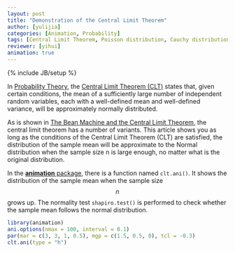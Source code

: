 ```yaml
---
layout: post
title: "Demonstration of the Central Limit Theorem"
author: [yulijia]
categories: [Animation, Probability]
tags: [Central Limit Theorem, Poisson distribution, Cauchy distribution]
reviewer: [yihui]
animation: true
---
```

{% include JB/setup %}

In [Probability Theory](http://en.wikipedia.org/wiki/Probability_theory), the [Central Limit
Theorem (CLT)](http://en.wikipedia.org/wiki/Central_limit_theorem) states that, given certain
conditions, the mean of a sufficiently large number of independent random variables, each with a
well-defined mean and well-defined variance, will be approximately normally distributed.

As is shown in [The Bean Machine and the Central Limit
Theorem](http://vis.supstat.com/2013/04/bean-machine/), the central limit theorem has a number of
variants. This article shows you as long as the conditions of the Central Limit Theorem (CLT) are
satisfied, the distribution of the sample mean will be approximate to the Normal distribution when
the sample size n is large enough, no matter what is the original distribution.

In the [**animation** package](http://yihui.name/animation), there is a function named `clt.ani()`.
It shows the distribution of the sample mean when the sample size $$n$$ grows up. The normality
test `shapiro.test()` is performed to check whether the sample mean follows the normal
distribution.


```r
library(animation)
ani.options(nmax = 100, interval = 0.1)
par(mar = c(3, 3, 1, 0.5), mgp = c(1.5, 0.5, 0), tcl = -0.3)
clt.ani(type = "h")
```
